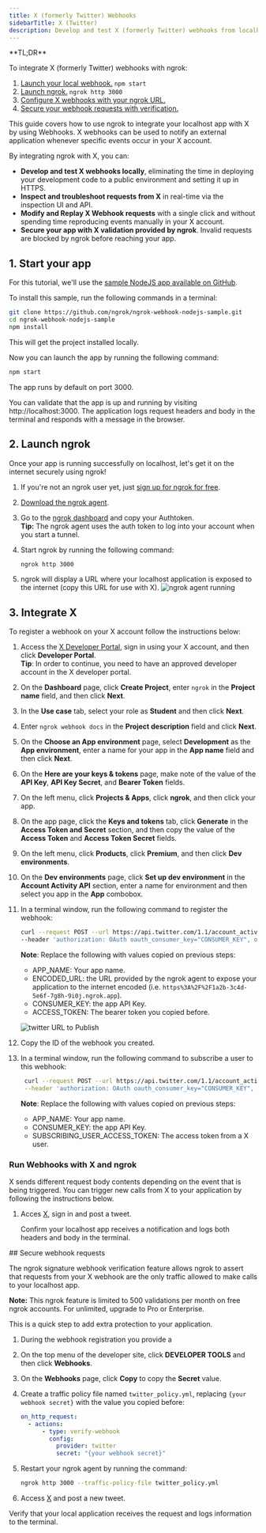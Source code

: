 ```yaml
---
title: X (formerly Twitter) Webhooks
sidebarTitle: X (Twitter)
description: Develop and test X (formerly Twitter) webhooks from localhost
---
```


<Tip>
**TL;DR**



To integrate X (formerly Twitter) webhooks with ngrok:

1. [Launch your local webhook.](#start-your-app) `npm start`
1. [Launch ngrok.](#start-ngrok) `ngrok http 3000`
1. [Configure X webhooks with your ngrok URL.](#setup-webhook)
1. [Secure your webhook requests with verification.](#security)
</Tip>

This guide covers how to use ngrok to integrate your localhost app with X by using Webhooks.
X webhooks can be used to notify an external application whenever specific events occur in your X account.

By integrating ngrok with X, you can:

- **Develop and test X webhooks locally**, eliminating the time in deploying your development code to a public environment and setting it up in HTTPS.
- **Inspect and troubleshoot requests from X** in real-time via the inspection UI and API.
- **Modify and Replay X Webhook requests** with a single click and without spending time reproducing events manually in your X account.
- **Secure your app with X validation provided by ngrok**. Invalid requests are blocked by ngrok before reaching your app.

## 1. Start your app 

For this tutorial, we'll use the [sample NodeJS app available on GitHub](https://github.com/ngrok/ngrok-webhook-nodejs-sample).

To install this sample, run the following commands in a terminal:

```bash
git clone https://github.com/ngrok/ngrok-webhook-nodejs-sample.git
cd ngrok-webhook-nodejs-sample
npm install
```

This will get the project installed locally.

Now you can launch the app by running the following command:

```bash
npm start
```

The app runs by default on port 3000.

You can validate that the app is up and running by visiting http://localhost:3000. The application logs request headers and body in the terminal and responds with a message in the browser.

## 2. Launch ngrok 

Once your app is running successfully on localhost, let's get it on the internet securely using ngrok!

1. If you're not an ngrok user yet, just [sign up for ngrok for free](https://ngrok.com/signup).

1. [Download the ngrok agent](https://download.ngrok.com).

1. Go to the [ngrok dashboard](https://dashboard.ngrok.com) and copy your Authtoken. <br />
   **Tip:** The ngrok agent uses the auth token to log into your account when you start a tunnel.
1. Start ngrok by running the following command:

   ```bash
   ngrok http 3000
   ```

1. ngrok will display a URL where your localhost application is exposed to the internet (copy this URL for use with X).
   ![ngrok agent running](../img/twilio/img/launch_ngrok_tunnel.png)

## 3. Integrate X 

To register a webhook on your X account follow the instructions below:

1. Access the [X Developer Portal](https://developer.twitter.com/), sign in using your X account, and then click **Developer Portal**.<br/>
   **Tip**: In order to continue, you need to have an approved developer account in the X developer portal.

1. On the **Dashboard** page, click **Create Project**, enter `ngrok` in the **Project name** field, and then click **Next**.

1. In the **Use case** tab, select your role as **Student** and then click **Next**.

1. Enter `ngrok webhook docs` in the **Project description** field and click **Next**.

1. On the **Choose an App environment** page, select **Development** as the **App environment**, enter a name for your app in the **App name** field and then click **Next**.

1. On the **Here are your keys & tokens** page, make note of the value of the **API Key**, **API Key Secret**, and **Bearer Token** fields.

1. On the left menu, click **Projects & Apps**, click **ngrok**, and then click your app.

1. On the app page, click the **Keys and tokens** tab, click **Generate** in the **Access Token and Secret** section, and then copy the value of the **Access Token** and **Access Token Secret** fields.

1. On the left menu, click **Products**, click **Premium**, and then click **Dev environments**.

1. On the **Dev environments** page, click **Set up dev environment** in the **Account Activity API** section, enter a name for environment and then select you app in the **App** combobox.

1. In a terminal window, run the following command to register the webhook:

   ```bash
   curl --request POST --url https://api.twitter.com/1.1/account_activity/webhooks.json?url=ENCODED_URL \
   --header 'authorization: OAuth oauth_consumer_key="CONSUMER_KEY", oauth_nonce="GENERATED", oauth_signature="GENERATED", oauth_signature_method="HMAC-SHA1", oauth_timestamp="GENERATED", oauth_token="ACCESS_TOKEN", oauth_version="1.0"'
   ```

   **Note**: Replace the following with values copied on previous steps:
   - APP_NAME: Your app name.
   - ENCODED_URL: the URL provided by the ngrok agent to expose your application to the internet encoded (i.e. `https%3A%2F%2F1a2b-3c4d-5e6f-7g8h-9i0j.ngrok.app`).
   - CONSUMER_KEY: the app API Key.
   - ACCESS_TOKEN: The bearer token you copied before.

   ![twitter URL to Publish](../img/twitter/img/ngrok_url_configuration_twitter.png)

1. Copy the ID of the webhook you created.

1. In a terminal window, run the following command to subscribe a user to this webhook:
   ```bash
    curl --request POST --url https://api.twitter.com/1.1/account_activity/all/APP_NAME/subscriptions.json \
    --header 'authorization: OAuth oauth_consumer_key="CONSUMER_KEY", oauth_nonce="GENERATED", oauth_signature="GENERATED", oauth_signature_method="HMAC-SHA1", oauth_timestamp="GENERATED", oauth_token="SUBSCRIBING_USER_ACCESS_TOKEN", oauth_version="1.0"'
   ```
   **Note**: Replace the following with values copied on previous steps:
   - APP_NAME: Your app name.
   - CONSUMER_KEY: the app API Key.
   - SUBSCRIBING_USER_ACCESS_TOKEN: The access token from a X user.

### Run Webhooks with X and ngrok

X sends different request body contents depending on the event that is being triggered.
You can trigger new calls from X to your application by following the instructions below.

1. Acces [X](https://www.twitter.com/), sign in and post a tweet.

   Confirm your localhost app receives a notification and logs both headers and body in the terminal.

<InspectingRequests />

<ReplayingRequests />
## Secure webhook requests 

The ngrok signature webhook verification feature allows ngrok to assert that requests from your X webhook are the only traffic allowed to make calls to your localhost app.

**Note:** This ngrok feature is limited to 500 validations per month on free ngrok accounts. For unlimited, upgrade to Pro or Enterprise.

This is a quick step to add extra protection to your application.

1. During the webhook registration you provide a
1. On the top menu of the developer site, click **DEVELOPER TOOLS** and then click **Webhooks**.

1. On the **Webhooks** page, click **Copy** to copy the **Secret** value.

1. Create a traffic policy file named `twitter_policy.yml`, replacing `{your webhook secret}` with the value you copied before:

   ```yaml
   on_http_request:
     - actions:
         - type: verify-webhook
           config:
             provider: twitter
             secret: "{your webhook secret}"
   ```

1. Restart your ngrok agent by running the command:

   ```bash
   ngrok http 3000 --traffic-policy-file twitter_policy.yml
   ```

1. Access [X](https://www.twitter.com/) and post a new tweet.

Verify that your local application receives the request and logs information to the terminal.
